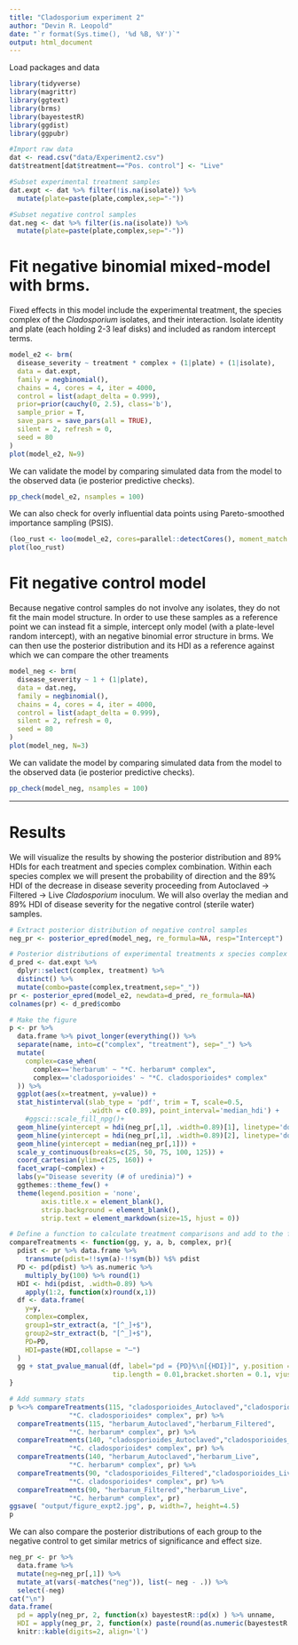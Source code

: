 ```yaml
---
title: "Cladosporium experiment 2"
author: "Devin R. Leopold"
date: "`r format(Sys.time(), '%d %B, %Y')`"
output: html_document
---
```


Load packages and data
```r
library(tidyverse)
library(magrittr)
library(ggtext)
library(brms)
library(bayestestR)
library(ggdist)
library(ggpubr)

#Import raw data
dat <- read.csv("data/Experiment2.csv")
dat$treatment[dat$treatment=="Pos. control"] <- "Live"

#Subset experimental treatment samples
dat.expt <- dat %>% filter(!is.na(isolate)) %>%
  mutate(plate=paste(plate,complex,sep="-"))

#Subset negative control samples
dat.neg <- dat %>% filter(is.na(isolate)) %>%
  mutate(plate=paste(plate,complex,sep="-"))
```

# Fit negative binomial mixed-model with brms.
Fixed effects in this model include the experimental treatment, the species complex of the *Cladosporium* isolates, and their interaction. Isolate identity and plate (each holding 2-3 leaf disks) and included as random intercept terms. 

```r
model_e2 <- brm(
  disease_severity ~ treatment * complex + (1|plate) + (1|isolate),
  data = dat.expt, 
  family = negbinomial(), 
  chains = 4, cores = 4, iter = 4000,
  control = list(adapt_delta = 0.999),
  prior=prior(cauchy(0, 2.5), class='b'),
  sample_prior = T,
  save_pars = save_pars(all = TRUE),
  silent = 2, refresh = 0,
  seed = 80
)
plot(model_e2, N=9)
```

We can validate the model by comparing simulated data from the model to the observed data (ie posterior predictive checks).

```r
pp_check(model_e2, nsamples = 100)
```

We can also check for overly influential data points using Pareto-smoothed importance sampling (PSIS).

```r
(loo_rust <- loo(model_e2, cores=parallel::detectCores(), moment_match = TRUE))
plot(loo_rust)
```

# Fit negative control model
Because negative control samples do not involve any isolates, they do not fit the main model structure. In order to use these samples as a reference point we can instead fit a simple, intercept only model (with a plate-level random intercept), with an negative binomial error structure in brms. We can then use the posterior distribution and its HDI as a reference against which we can compare the other treaments

```r
model_neg <- brm(
  disease_severity ~ 1 + (1|plate),
  data = dat.neg, 
  family = negbinomial(), 
  chains = 4, cores = 4, iter = 4000,
  control = list(adapt_delta = 0.999),
  silent = 2, refresh = 0,
  seed = 80
)
plot(model_neg, N=3)
```

We can validate the model by comparing simulated data from the model to the observed data (ie posterior predictive checks).

```r
pp_check(model_neg, nsamples = 100)
```

****

# Results
We will visualize the results by showing the posterior distribution and 89% HDIs for each treatment and species complex combination. Within each species complex we will present the probability of direction and the 89% HDI of the decrease in disease severity proceeding from Autoclaved -> Filtered -> Live *Cladosporium* inoculum. We will also overlay the median and 89% HDI of disease severity for the negative control (sterile water) samples.


```r
# Extract posterior distribution of negative control samples
neg_pr <- posterior_epred(model_neg, re_formula=NA, resp="Intercept")

# Posterior distributions of experimental treatments x species complex
d_pred <- dat.expt %>%
  dplyr::select(complex, treatment) %>%
  distinct() %>%
  mutate(combo=paste(complex,treatment,sep="_"))
pr <- posterior_epred(model_e2, newdata=d_pred, re_formula=NA)
colnames(pr) <- d_pred$combo

# Make the figure
p <- pr %>% 
  data.frame %>% pivot_longer(everything()) %>%
  separate(name, into=c("complex", "treatment"), sep="_") %>%
  mutate(
    complex=case_when(
      complex=='herbarum' ~ "*C. herbarum* complex",
      complex=='cladosporioides' ~ "*C. cladosporioides* complex"
  )) %>%
  ggplot(aes(x=treatment, y=value)) +
  stat_histinterval(slab_type = 'pdf', trim = T, scale=0.5,
                    .width = c(0.89), point_interval='median_hdi') +
    #ggsci::scale_fill_npg()+
  geom_hline(yintercept = hdi(neg_pr[,1], .width=0.89)[1], linetype='dotted') +
  geom_hline(yintercept = hdi(neg_pr[,1], .width=0.89)[2], linetype='dotted') +
  geom_hline(yintercept = median(neg_pr[,1])) +
  scale_y_continuous(breaks=c(25, 50, 75, 100, 125)) +
  coord_cartesian(ylim=c(25, 160)) +
  facet_wrap(~complex) +
  labs(y="Disease severity (# of uredinia)") +
  ggthemes::theme_few() +
  theme(legend.position = 'none',
        axis.title.x = element_blank(),
        strip.background = element_blank(),
        strip.text = element_markdown(size=15, hjust = 0))

# Define a function to calculate treatment comparisons and add to the figure
compareTreatments <- function(gg, y, a, b, complex, pr){
  pdist <- pr %>% data.frame %>%
    transmute(pdist=!!sym(a)-!!sym(b)) %$% pdist
  PD <- pd(pdist) %>% as.numeric %>%
    multiply_by(100) %>% round(1)
  HDI <- hdi(pdist, .width=0.89) %>% 
    apply(1:2, function(x)round(x,1))
  df <- data.frame(
    y=y, 
    complex=complex,
    group1=str_extract(a, "[^_]+$"),
    group2=str_extract(b, "[^_]+$"),
    PD=PD,
    HDI=paste(HDI,collapse = "—")
  )
  gg + stat_pvalue_manual(df, label="pd = {PD}%\n[{HDI}]", y.position = "y",
                          tip.length = 0.01,bracket.shorten = 0.1, vjust=-0.1)
}

# Add summary stats
p %<>% compareTreatments(115, "cladosporioides_Autoclaved","cladosporioides_Filtered",
               "*C. cladosporioides* complex", pr) %>%
  compareTreatments(115, "herbarum_Autoclaved","herbarum_Filtered",
               "*C. herbarum* complex", pr) %>%
  compareTreatments(140, "cladosporioides_Autoclaved","cladosporioides_Live",
               "*C. cladosporioides* complex", pr) %>%
  compareTreatments(140, "herbarum_Autoclaved","herbarum_Live",
               "*C. herbarum* complex", pr) %>%
  compareTreatments(90, "cladosporioides_Filtered","cladosporioides_Live",
               "*C. cladosporioides* complex", pr) %>%
  compareTreatments(90, "herbarum_Filtered","herbarum_Live",
               "*C. herbarum* complex", pr)
ggsave( "output/figure_expt2.jpg", p, width=7, height=4.5)
p
```

We can also compare the posterior distributions of each group to the negative control to get similar metrics of significance and effect size.
  
```r
neg_pr <- pr %>%
  data.frame %>%
  mutate(neg=neg_pr[,1]) %>%
  mutate_at(vars(-matches("neg")), list(~ neg - .)) %>%
  select(-neg) 
cat("\n")
data.frame(
  pd = apply(neg_pr, 2, function(x) bayestestR::pd(x) ) %>% unname,
  HDI = apply(neg_pr, 2, function(x) paste(round(as.numeric(bayestestR::hdi(x, ci=0.89)[2:3]),2), sep="",collapse = "-") )) %>%
  knitr::kable(digits=2, align='l')

```

